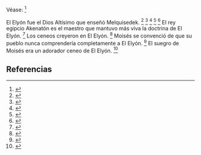 Véase: <ref name="n0">{{lib|LU|96|7|2}}</ref> 

El Elyón fue el Dios Altísimo que enseñó Melquisedek. <ref name="n1">{{lib|LU|93|2|1,3}}</ref> <ref name="n2">{{lib|LU|93|3|2}}</ref> <ref name="n3">{{lib|LU|93|4|2}}</ref> <ref name="n4">{{lib|LU|96|1|4,12}}</ref> <ref name="n5">{{lib|LU|142|3|4}}</ref> El rey egipcio Akenatón es el maestro que mantuvo más viva la doctrina de El Elyón. <ref name="n6">{{lib|LU|95|5|2}}</ref> Los ceneos creyeron en El Elyón. <ref name="n7">{{lib|LU|96|1|12}}</ref> Moisés se convenció de que su pueblo nunca comprendería completamente a El Elyón. <ref name="n8">{{lib|LU|96|4|3}}</ref> El suegro de Moisés era un adorador ceneo de El Elyón. <ref name="n9">{{lib|LU|96|4|2}}</ref> 

== Referencias ==

<references/>
